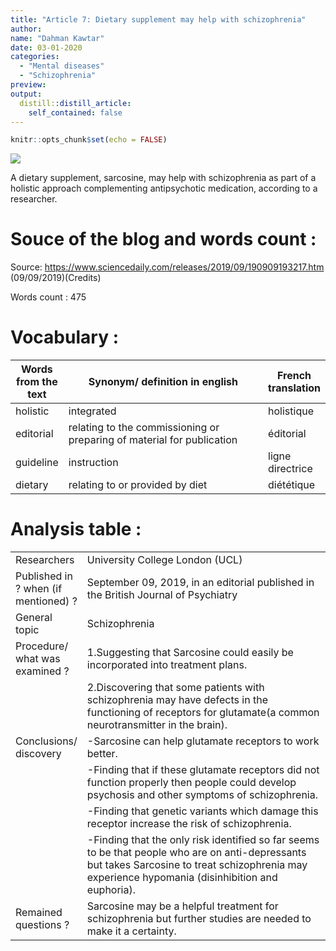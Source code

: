 ```yaml
---
title: "Article 7: Dietary supplement may help with schizophrenia"
author:
name: "Dahman Kawtar"
date: 03-01-2020
categories:
  - "Mental diseases"
  - "Schizophrenia"
preview: 
output:
  distill::distill_article:
    self_contained: false
---
```


```r
knitr::opts_chunk$set(echo = FALSE)
```


![](image/dietary.jpg)



A dietary supplement, sarcosine, may help with schizophrenia as part of a holistic approach complementing antipsychotic medication, according to a researcher.

# Souce of the blog and words count :
Source: <https://www.sciencedaily.com/releases/2019/09/190909193217.htm> (09/09/2019)(Credits)

Words count : 475


# Vocabulary :

| Words from the text | Synonym/ definition in english                                                          | French translation |
| ------------------- | --------------------------------------------------------------------------------------- | ------------------ |
| holistic            | integrated                                                                              | holistique       |
| editorial           | relating to the commissioning or preparing of material for publication                  | éditorial          |
| guideline           | instruction                                                                             | ligne directrice          |
| dietary             | relating to or provided by diet                                                         | diététique       |


# Analysis table :

|                                      |                                                                                                                                                                                                                                                                                                                                                                                                                                                                                            |
| ------------------------------------ | ------------------------------------------------------------------------------------------------------------------------------------------------------------------------------------------------------------------------------------------------------------------------------------------------------------------------------------------------------------------------------------------------------------------------------------------------------------------------------------------ |
| Researchers                          | University College London (UCL)                                                                                                                                                                                                                                                                                                                                                                                                                                                                   |
| Published in ? when (if mentioned) ? | September 09, 2019, in an editorial published in the British Journal of Psychiatry                                                                                                                                                                                                                                                                                                                                                                                                                                                                        |
| General topic                        | Schizophrenia                                                                                                                                                                                                                                                                                                                                                                                                                                                                              |
| Procedure/ what was examined ?       | 1.Suggesting that Sarcosine could easily be incorporated into treatment plans.
|                                      | 2.Discovering that some patients with schizophrenia may have defects in the functioning of receptors for glutamate(a common neurotransmitter in the brain).                                                                                                                                                                                                                 |
| Conclusions/ discovery               | -Sarcosine can help glutamate receptors to work better.
|                                      | -Finding that if these glutamate receptors did not function properly then people could develop psychosis and other symptoms of schizophrenia.
|                                      | -Finding that genetic variants which damage this receptor increase the risk of schizophrenia.
|                                      | -Finding that the only risk identified so far seems to be that people who are on anti-depressants but takes Sarcosine to treat schizophrenia may experience hypomania (disinhibition and euphoria).
| Remained  questions ?                 | Sarcosine may be a helpful treatment for schizophrenia but further studies are needed to make it a certainty.                                                                                                                                                                                                                                                                                            |
